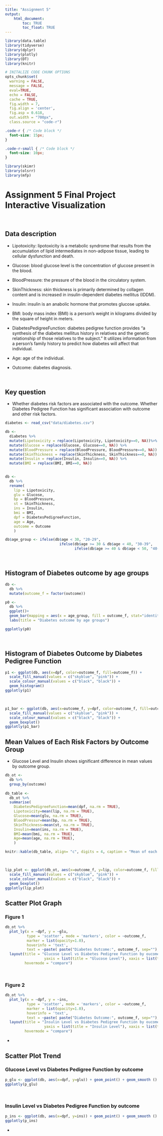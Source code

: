 ```yaml
---
title: "Assignment 5"
output: 
    html_document:
        toc: TRUE
        toc_float: TRUE
---
```


```r
library(data.table)
library(tidyverse)
library(dplyr)
library(plotly)
library(DT)
library(knitr)

# INITALIZE CODE CHUNK OPTIONS
opts_chunk$set(
  warning = FALSE,
  message = FALSE,
  eval=TRUE,
  echo = FALSE,
  cache = TRUE,
  fig.width = 7, 
  fig.align = 'center',
  fig.asp = 0.618,
  out.width = "700px",
  class.source = "code-r")
```

```css
.code-r { /* Code block */
  font-size: 15px;
}

.code-r-small { /* Code block */
  font-size: 10px;
}
```

```r
library(skimr)
library(olsrr)
library(mfp)
```

# Assignment 5 Final Project Interactive Visualization

<br>

## Data description 

- Lipotoxicity: lipotoxicity is a metabolic syndrome that results from the accumulation of lipid intermediates in non-adipose tissue, leading to cellular dysfunction and death.

- Glucose: blood glucose level is the concentration of glucose present in the blood.

- BloodPressure: the pressure of the blood in the circulatory system.

- SkinThickness: skin thickness is primarily determined by collagen content and is increased in insulin-dependent diabetes mellitus (IDDM).

- Insulin: insulin is an anabolic hormone that promotes glucose uptake.

- BMI: body mass index (BMI) is a person's weight in kilograms divided by the square of height in meters.

- DiabetesPedigreeFunction: diabetes pedigree function provides “a synthesis of the diabetes mellitus history in relatives and the genetic relationship of those relatives to the subject.” It utilizes information from a person’s family history to predict how diabetes will affect that individual.

- Age: age of the individual.

- Outcome: diabetes diagnosis.

<br>

## Key question
- Whether diabetes risk factors are associated with the outcome. Whether Diabetes Pedigree Function has significant association with outcome and other risk factors. 

```r
diabetes <- read_csv("data/diabetes.csv")
```

```r
db <-
  diabetes %>%
  mutate(Lipotoxicity = replace(Lipotoxicity, Lipotoxicity==0, NA))%>%
  mutate(Glucose = replace(Glucose, Glucose==0, NA)) %>%
  mutate(BloodPressure = replace(BloodPressure, BloodPressure==0, NA)) %>%
  mutate(SkinThickness = replace(SkinThickness, SkinThickness==0, NA)) %>%
  mutate(Insulin = replace(Insulin, Insulin==0, NA)) %>%
  mutate(BMI = replace(BMI, BMI==0, NA))
  
```

```r
db <- 
  db %>%
  rename(
    lip = Lipotoxicity,
    glu = Glucose,
    bp = BloodPressure,
    st = SkinThickness,
    ins = Insulin,
    bmi = BMI,
    dpf = DiabetesPedigreeFunction,
    age = Age,
    outcome = Outcome
    )
```


```r
db$age_group <- ifelse(db$age < 30, "20-29", 
                         ifelse(db$age >= 30 & db$age < 40, "30-39",
                                ifelse(db$age >= 40 & db$age < 50, "40-49", "50+")))

```

<br>

## Histogram of Diabetes outcome by age groups

```r
db <-
  db %>%
  mutate(outcome_f = factor(outcome))

p0 <- 
  db %>%
  ggplot()+
  geom_bar(mapping = aes(x = age_group, fill = outcome_f, stat="identity"))+
  labs(title = "Diabetes outcome by age groups")

ggplotly(p0)

```

<br>

## Histogram of Diabetes Outcome by Diabetes Pedigree Function 

```r
p1 <- ggplot(db, aes(x=dpf, color=outcome_f, fill=outcome_f)) +
  scale_fill_manual(values = c("skyblue", "pink")) +
  scale_colour_manual(values = c("black", "black")) +
  geom_histogram()
ggplotly(p1)

```

<br>

```r
p1_bar <- ggplot(db, aes(x=outcome_f, y=dpf, color=outcome_f, fill=outcome_f)) +
  scale_fill_manual(values = c("skyblue", "pink")) +
  scale_colour_manual(values = c("black", "black")) +
  geom_boxplot()
ggplotly(p1_bar)
```

## Mean Values of Each Risk Factors by Outcome Group
- Glucose Level and Insulin shows significant difference in mean values by outcome group.

```r
db_ot <- 
  db %>% 
  group_by(outcome)
  
db_table <-
  db_ot %>%
  summarise(
    DiabetesPedigreeFunction=mean(dpf, na.rm = TRUE),
    Lipotoxicity=mean(lip, na.rm = TRUE),
    Glucose=mean(glu, na.rm = TRUE),
    BloodPressur=mean(bp, na.rm = TRUE),
    SkinThickness=mean(st, na.rm = TRUE),
    Insulin=mean(ins, na.rm = TRUE),
    BMI=mean(bmi, na.rm = TRUE),
    Age=mean(age, na.rm = TRUE),
    )

knitr::kable(db_table, align= "c", digits = 4, caption = "Mean of each risk factors by outcome group")
```

<br>

```r
lip_plot <- ggplot(db_ot, aes(x=outcome_f, y=lip, color=outcome_f, fill=outcome_f)) +
  scale_fill_manual(values = c("skyblue", "pink")) +
  scale_colour_manual(values = c("black", "black")) +
  geom_boxplot()
ggplotly(lip_plot)
```

## Scatter Plot Graph {.tabset}

### Figure 1

```r
db_ot %>% 
  plot_ly(x = ~dpf, y = ~glu, 
          type = 'scatter', mode = 'markers', color = ~outcome_f,
          marker = list(opacity=1.0),
          hoverinfo = 'text',
          text = ~paste( paste("Diabetes Outcome:", outcome_f, sep=""), paste(" Diabetes Pedigree Function: ", dpf, sep="") , paste(" Glucose Level: ", glu, sep=""), sep = "<br>")) %>%
  layout(title = "Glucose Level vs Diabetes Pedigree Function by oucome",
                  yaxis = list(title = "Glucose Level"), xaxis = list(title = "Diabetes Pedigree Function"),
         hovermode = "compare")
```

<br>

### Figure 2

```r
db_ot %>% 
  plot_ly(x = ~dpf, y = ~ins, 
          type = 'scatter', mode = 'markers', color = ~outcome_f,
          marker = list(opacity=1.0),
          hoverinfo = 'text',
          text = ~paste( paste("Diabetes Outcome:", outcome_f, sep=""), paste(" Diabetes Pedigree Function: ", dpf, sep="") , paste(" Insulin Level: ", ins, sep=""), sep = "<br>")) %>%
  layout(title = "Insulin Level vs Diabetes Pedigree Function by oucome",
                  yaxis = list(title = "Insulin Level"), xaxis = list(title = "Diabetes Pedigree Function"),
         hovermode = "compare")
```

{-}

<br>

## Scatter Plot Trend {.tabset}

### Glucose Level vs Diabetes Pedigree Function by outcome

```r
p_glu <- ggplot(db, aes(x=dpf, y=glu)) + geom_point() + geom_smooth () 
ggplotly(p_glu)
```

<br>

### Insulin Level vs Diabetes Pedigree Function by outcome

```r
p_ins <- ggplot(db, aes(x=dpf, y=ins)) + geom_point() + geom_smooth () 
ggplotly(p_ins)
```

{-}